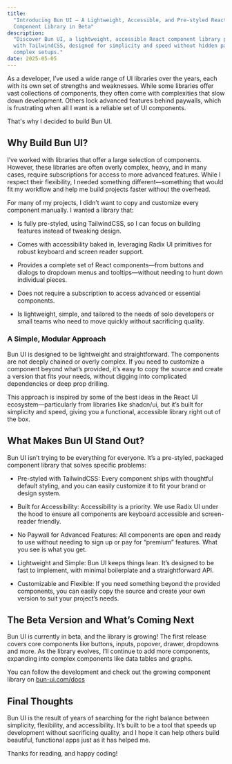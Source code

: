 ```yaml
---
title:
  "Introducing Bun UI – A Lightweight, Accessible, and Pre-styled React
  Component Library in Beta"
description:
  "Discover Bun UI, a lightweight, accessible React component library pre-styled
  with TailwindCSS, designed for simplicity and speed without hidden paywalls or
  complex setups."
date: 2025-05-05
---
```


As a developer, I’ve used a wide range of UI libraries over the years, each with
its own set of strengths and weaknesses. While some libraries offer vast
collections of components, they often come with complexities that slow down
development. Others lock advanced features behind paywalls, which is frustrating
when all I want is a reliable set of UI components.

That's why I decided to build Bun UI.

## Why Build Bun UI?

I’ve worked with libraries that offer a large selection of components. However,
these libraries are often overly complex, heavy, and in many cases, require
subscriptions for access to more advanced features. While I respect their
flexibility, I needed something different—something that would fit my workflow
and help me build projects faster without the overhead.

For many of my projects, I didn’t want to copy and customize every component
manually. I wanted a library that:

- Is fully pre-styled, using TailwindCSS, so I can focus on building features
  instead of tweaking design.

- Comes with accessibility baked in, leveraging Radix UI primitives for robust
  keyboard and screen reader support.

- Provides a complete set of React components—from buttons and dialogs to
  dropdown menus and tooltips—without needing to hunt down individual pieces.

- Does not require a subscription to access advanced or essential components.

- Is lightweight, simple, and tailored to the needs of solo developers or small
  teams who need to move quickly without sacrificing quality.

### A Simple, Modular Approach

Bun UI is designed to be lightweight and straightforward. The components are not
deeply chained or overly complex. If you need to customize a component beyond
what’s provided, it’s easy to copy the source and create a version that fits
your needs, without digging into complicated dependencies or deep prop drilling.

This approach is inspired by some of the best ideas in the React UI
ecosystem—particularly from libraries like shadcn/ui, but it’s built for
simplicity and speed, giving you a functional, accessible library right out of
the box.

## What Makes Bun UI Stand Out?

Bun UI isn’t trying to be everything for everyone. It’s a pre-styled, packaged
component library that solves specific problems:

- Pre-styled with TailwindCSS: Every component ships with thoughtful default
  styling, and you can easily customize it to fit your brand or design system.

- Built for Accessibility: Accessibility is a priority. We use Radix UI under
  the hood to ensure all components are keyboard accessible and screen-reader
  friendly.

- No Paywall for Advanced Features: All components are open and ready to use
  without needing to sign up or pay for “premium” features. What you see is what
  you get.

- Lightweight and Simple: Bun UI keeps things lean. It’s designed to be fast to
  implement, with minimal boilerplate and a straightforward API.

- Customizable and Flexible: If you need something beyond the provided
  components, you can easily copy the source and create your own version to suit
  your project’s needs.

## The Beta Version and What’s Coming Next

Bun UI is currently in beta, and the library is growing! The first release
covers core components like buttons, inputs, popover, drawer, dropdowns and
more. As the library evolves, I’ll continue to add more components, expanding
into complex components like data tables and graphs.

You can follow the development and check out the growing component library on
[bun-ui.com/docs](https://bun-ui.com/docs)

## Final Thoughts

Bun UI is the result of years of searching for the right balance between
simplicity, flexibility, and accessibility. It’s built to be a tool that speeds
up development without sacrificing quality, and I hope it can help others build
beautiful, functional apps just as it has helped me.

Thanks for reading, and happy coding!

